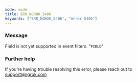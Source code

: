```yaml
---
mode: wide
title: ERR_NGROK_5406
keywords: ["ERR_NGROK_5406", "error 5406"]
---
```



### Message

Field is not yet supported in event filters: "`FIELD`"

<ErrorDetails />

### Further help

If you're having trouble resolving this error, please reach out to [support@ngrok.com](mailto:support@ngrok.com?subject=Help%20with%20ERR_NGROK_5406)
